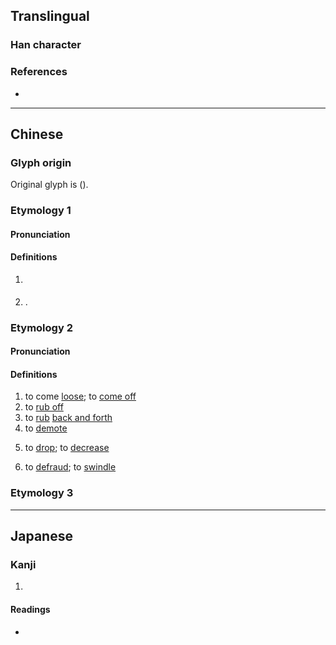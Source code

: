 {{character info}}
==Translingual==

===Han character===
{{Han char|rn=101|rad=用|as=01|sn=6|four=27220|canj=HBQ|ids=⿱丿用}}

===References===
* {{Han ref|kx=0756.010|dkj=21705|dj=1166.030|hdz=10038.060|uh=752A|ud=29994|bh=CA46|bd=51782}}

----

==Chinese==

===Glyph origin===
Original glyph is {{l|zh|角}} (''{{w|Zihui}}'').

===Etymology 1===
{{zh-forms|alt=角,𫡒}}

====Pronunciation====
{{zh-pron
|m=lù
|c=luk6
|h=pfs=
|md=
|mn=lo̍k
|mn-t=log8
|w=
|cat=pn
}}

====Definitions====
{{zh-hanzi}}

# {{n-g|Used in place names.}}
#: {{zh-x|^甪{lù}直|{{w|Luzhi}}, [[Jiangsu]]}}
#: {{zh-x|^甪{lù}堰|Luyan, [[Zhejiang]]}}
# {{surname|zh}}.

===Etymology 2===
{{zh-forms|alt=黜}}
{{rfe|zh|Is it related to Cantonese 甩 (lat1) and Hakka 㪐 (lut)?}}

====Pronunciation====
{{zh-pron
|mn=lut
|mn-t=lug4
|cat=pn
}}

====Definitions====
{{zh-hanzi}} {{tlb|zh|Min Nan}}

# to come [[loose]]; to [[come off]]
# to [[rub off]]
# to [[rub]] [[back and forth]]
# to [[demote]]
# {{lb|zh|of prices|etc.}} to [[drop]]; to [[decrease]]
# to [[defraud]]; to [[swindle]]

===Etymology 3===
{{zh-see|角|v}}

----

==Japanese==

===Kanji===
{{ja-kanji|grade=|rs=用01}}

# {{rfdef|ja|sort=用01}}

====Readings====
* {{ja-readings|on=[[ろく]] (roku)|kun=[[つの]] (tsuno)|nanori=}}